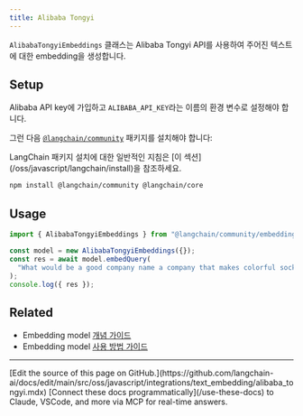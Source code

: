 ```yaml
---
title: Alibaba Tongyi
---
```


`AlibabaTongyiEmbeddings` 클래스는 Alibaba Tongyi API를 사용하여 주어진 텍스트에 대한 embedding을 생성합니다.

## Setup

Alibaba API key에 가입하고 `ALIBABA_API_KEY`라는 이름의 환경 변수로 설정해야 합니다.

그런 다음 [`@langchain/community`](https://www.npmjs.com/package/@langchain/community) 패키지를 설치해야 합니다:

<Tip>
LangChain 패키지 설치에 대한 일반적인 지침은 [이 섹션](/oss/javascript/langchain/install)을 참조하세요.
</Tip>

```bash npm
npm install @langchain/community @langchain/core
```

## Usage

```typescript
import { AlibabaTongyiEmbeddings } from "@langchain/community/embeddings/alibaba_tongyi";

const model = new AlibabaTongyiEmbeddings({});
const res = await model.embedQuery(
  "What would be a good company name a company that makes colorful socks?"
);
console.log({ res });
```

## Related

- Embedding model [개념 가이드](/oss/javascript/integrations/text_embedding)
- Embedding model [사용 방법 가이드](/oss/javascript/integrations/text_embedding)

---

<Callout icon="pen-to-square" iconType="regular">
    [Edit the source of this page on GitHub.](https://github.com/langchain-ai/docs/edit/main/src/oss/javascript/integrations/text_embedding/alibaba_tongyi.mdx)
</Callout>
<Tip icon="terminal" iconType="regular">
    [Connect these docs programmatically](/use-these-docs) to Claude, VSCode, and more via MCP for    real-time answers.
</Tip>
